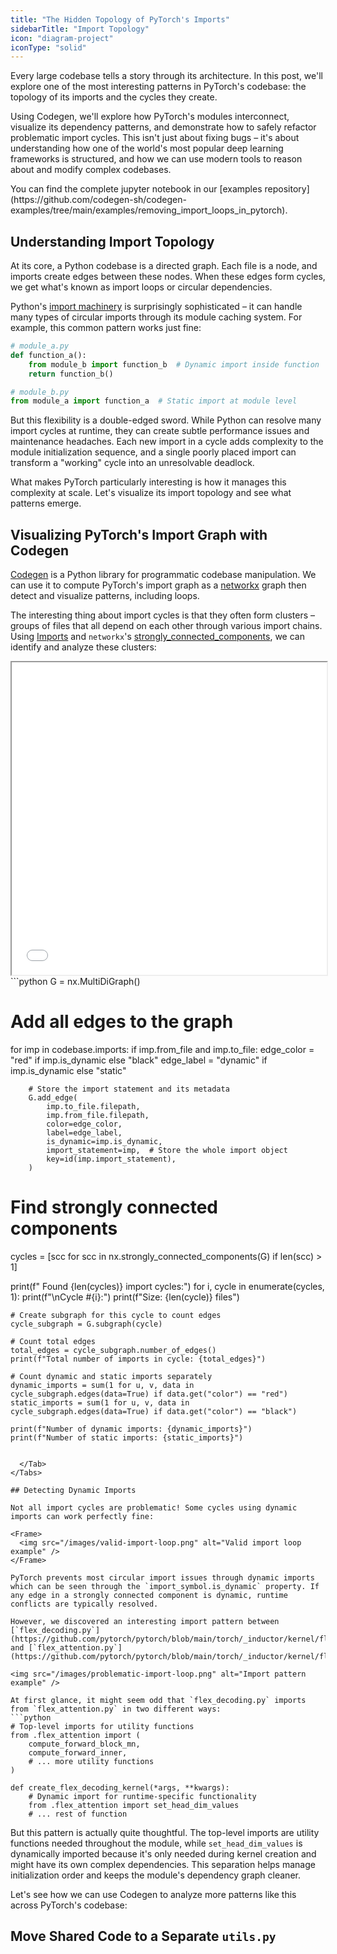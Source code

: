 ```yaml
---
title: "The Hidden Topology of PyTorch's Imports"
sidebarTitle: "Import Topology"
icon: "diagram-project"
iconType: "solid"
---
```


Every large codebase tells a story through its architecture. In this post, we'll explore one of the most interesting patterns in PyTorch's codebase: the topology of its imports and the cycles they create.

Using Codegen, we'll explore how PyTorch's modules interconnect, visualize its dependency patterns, and demonstrate how to safely refactor problematic import cycles. This isn't just about fixing bugs – it's about understanding how one of the world's most popular deep learning frameworks is structured, and how we can use modern tools to reason about and modify complex codebases.

<Info>
You can find the complete jupyter notebook in our [examples repository](https://github.com/codegen-sh/codegen-examples/tree/main/examples/removing_import_loops_in_pytorch).
</Info>

## Understanding Import Topology

At its core, a Python codebase is a directed graph. Each file is a node, and imports create edges between these nodes. When these edges form cycles, we get what's known as import loops or circular dependencies.

Python's [import machinery](https://docs.python.org/3/reference/import.html) is surprisingly sophisticated – it can handle many types of circular imports through its module caching system. For example, this common pattern works just fine:

```python
# module_a.py
def function_a():
    from module_b import function_b  # Dynamic import inside function
    return function_b()

# module_b.py
from module_a import function_a  # Static import at module level
```

But this flexibility is a double-edged sword. While Python can resolve many import cycles at runtime, they can create subtle performance issues and maintenance headaches. Each new import in a cycle adds complexity to the module initialization sequence, and a single poorly placed import can transform a "working" cycle into an unresolvable deadlock.

What makes PyTorch particularly interesting is how it manages this complexity at scale. Let's visualize its import topology and see what patterns emerge.

## Visualizing PyTorch's Import Graph with Codegen

[Codegen](/introduction/overview) is a Python library for programmatic codebase manipulation. We can use it to compute PyTorch's import graph as a [networkx](https://networkx.org/) graph then detect and visualize patterns, including loops.

The interesting thing about import cycles is that they often form clusters – groups of files that all depend on each other through various import chains. Using [Imports](/building-with-codegen/imports) and `networkx`'s [strongly_connected_components](https://networkx.org/documentation/stable/reference/algorithms/generated/networkx.algorithms.components.strongly_connected_components.html), we can identify and analyze these clusters:

<Tabs>
  <Tab title="Output">
    <Frame caption="Import loop in pytorch/torchgen/model.py">
        <iframe
        width="100%"
        height="500px"
        scrolling="no"
        src={`https://www.codegen.sh/embedded/graph/?id=8b575318-ff94-41f1-94df-6e21d9de45d1&zoom=1&targetNodeName=model`}
        className="rounded-xl"
        style={{
            backgroundColor: "#15141b",
        }}
        ></iframe>
    </Frame>
  </Tab>
  <Tab title="Code">
  ```python
G = nx.MultiDiGraph()

# Add all edges to the graph
for imp in codebase.imports:
    if imp.from_file and imp.to_file:
        edge_color = "red" if imp.is_dynamic else "black"
        edge_label = "dynamic" if imp.is_dynamic else "static"

        # Store the import statement and its metadata
        G.add_edge(
            imp.to_file.filepath,
            imp.from_file.filepath,
            color=edge_color,
            label=edge_label,
            is_dynamic=imp.is_dynamic,
            import_statement=imp,  # Store the whole import object
            key=id(imp.import_statement),
        )
# Find strongly connected components
cycles = [scc for scc in nx.strongly_connected_components(G) if len(scc) > 1]

print(f" Found {len(cycles)} import cycles:")
for i, cycle in enumerate(cycles, 1):
    print(f"\nCycle #{i}:")
    print(f"Size: {len(cycle)} files")

    # Create subgraph for this cycle to count edges
    cycle_subgraph = G.subgraph(cycle)

    # Count total edges
    total_edges = cycle_subgraph.number_of_edges()
    print(f"Total number of imports in cycle: {total_edges}")

    # Count dynamic and static imports separately
    dynamic_imports = sum(1 for u, v, data in cycle_subgraph.edges(data=True) if data.get("color") == "red")
    static_imports = sum(1 for u, v, data in cycle_subgraph.edges(data=True) if data.get("color") == "black")

    print(f"Number of dynamic imports: {dynamic_imports}")
    print(f"Number of static imports: {static_imports}")
```

  </Tab>
</Tabs>

## Detecting Dynamic Imports

Not all import cycles are problematic! Some cycles using dynamic imports can work perfectly fine:

<Frame>
  <img src="/images/valid-import-loop.png" alt="Valid import loop example" />
</Frame>

PyTorch prevents most circular import issues through dynamic imports which can be seen through the `import_symbol.is_dynamic` property. If any edge in a strongly connected component is dynamic, runtime conflicts are typically resolved.

However, we discovered an interesting import pattern between [`flex_decoding.py`](https://github.com/pytorch/pytorch/blob/main/torch/_inductor/kernel/flex_decoding.py) and [`flex_attention.py`](https://github.com/pytorch/pytorch/blob/main/torch/_inductor/kernel/flex_attention.py):

<img src="/images/problematic-import-loop.png" alt="Import pattern example" />

At first glance, it might seem odd that `flex_decoding.py` imports from `flex_attention.py` in two different ways:
```python
# Top-level imports for utility functions
from .flex_attention import (
    compute_forward_block_mn,
    compute_forward_inner,
    # ... more utility functions
)

def create_flex_decoding_kernel(*args, **kwargs):
    # Dynamic import for runtime-specific functionality
    from .flex_attention import set_head_dim_values
    # ... rest of function
```

But this pattern is actually quite thoughtful. The top-level imports are utility functions needed throughout the module, while `set_head_dim_values` is dynamically imported because it's only needed during kernel creation and might have its own complex dependencies. This separation helps manage initialization order and keeps the module's dependency graph cleaner.

Let's see how we can use Codegen to analyze more patterns like this across PyTorch's codebase:

## Move Shared Code to a Separate `utils.py`